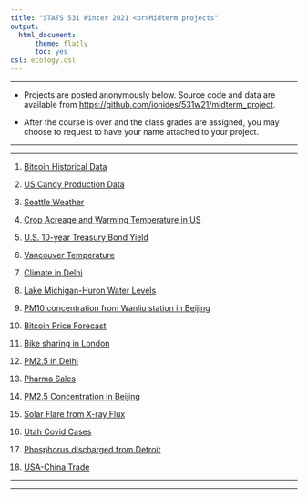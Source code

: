 ```yaml
---
title: "STATS 531 Winter 2021 <br>Midterm projects"
output:
  html_document:
      theme: flatly
      toc: yes
csl: ecology.csl
---
```


---------

* Projects are posted anonymously below. Source code and data are available from [https://github.com/ionides/531w21/midterm_project](https://github.com/ionides/531w21/tree/master/midterm_project).

* After the course is over and the class grades are assigned, you may choose to request to have your name attached to your project.

-----------

----------

1. [Bitcoin Historical Data](https://ionides.github.io/531w21/midterm_project/project1/project.html)

2. [US Candy Production Data](https://ionides.github.io/531w21/midterm_project/project2/project.html)

3. [Seattle Weather](https://ionides.github.io/531w21/midterm_project/project3/project.html)

4. [Crop Acreage and Warming Temperature in US](https://ionides.github.io/531w21/midterm_project/project4/project.html)

5. [U.S. 10-year Treasury Bond Yield](https://ionides.github.io/531w21/midterm_project/project5/project.html)

6. [Vancouver Temperature](https://ionides.github.io/531w21/midterm_project/project6/project.html)

7. [Climate in Delhi](https://ionides.github.io/531w21/midterm_project/project7/project.html)

8. [Lake Michigan-Huron Water Levels](https://ionides.github.io/531w21/midterm_project/project8/project.html)

9. [PM10 concentration from Wanliu station in Beijing](https://ionides.github.io/531w21/midterm_project/project9/project.html)

10. [Bitcoin Price Forecast](https://ionides.github.io/531w21/midterm_project/project10/project.html)

11. [Bike sharing in London](https://ionides.github.io/531w21/midterm_project/project11/project.html)

12. [PM2.5 in Delhi](https://ionides.github.io/531w21/midterm_project/project12/project.html)

13. [Pharma Sales](https://ionides.github.io/531w21/midterm_project/project13/project.html)

14. [PM2.5 Concentration in Beijing](https://ionides.github.io/531w21/midterm_project/project14/project.html)

15. [Solar Flare from X-ray Flux](https://ionides.github.io/531w21/midterm_project/project15/project.html)

16. [Utah Covid Cases](https://ionides.github.io/531w21/midterm_project/project16/project.html)

17. [Phosphorus discharged from Detroit](https://ionides.github.io/531w21/midterm_project/project17/project.html)

18. [USA-China Trade](https://ionides.github.io/531w21/midterm_project/project18/project.html)

----------

-----------
